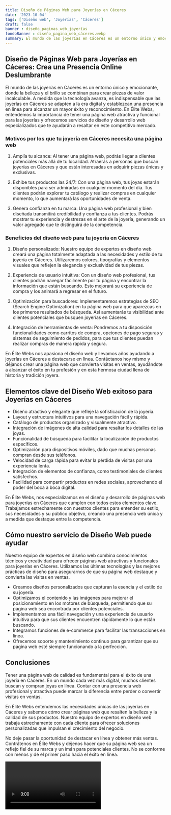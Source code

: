 ```yaml
---
title: Diseño de Páginas Web para Joyerías en Cáceres
date: '2023-10-04'
tags: ['Diseño web', 'Joyerías', 'Cáceres']
draft: false
banner : diseño_paginas_web_joyerías
fondoBanner : diseño_pagina_web_cáceres.webp
summary: El mundo de las joyerías en Cáceres es un entorno único y emocionante, donde la belleza y el brillo se combinan para crear piezas de valor incalculable. A medida que la tecnología avanza, es indispensable que las joyerías en Cáceres se adapten a la era digital y establezcan una presencia en línea para alcanzar un mayor éxito y reconocimiento. En Élite Webs, entendemos la importancia de tener una página web atractiva y funcional para las joyerías y ofrecemos servicios de diseño y desarrollo web especializados que te ayudarán a resaltar en este competitivo mercado.
---
```


## Diseño de Páginas Web para Joyerías en Cáceres: Crea una Presencia Online Deslumbrante

El mundo de las joyerías en Cáceres es un entorno único y emocionante, donde la belleza y el brillo se combinan para crear piezas de valor incalculable. A medida que la tecnología avanza, es indispensable que las joyerías en Cáceres se adapten a la era digital y establezcan una presencia en línea para alcanzar un mayor éxito y reconocimiento. En Élite Webs, entendemos la importancia de tener una página web atractiva y funcional para las joyerías y ofrecemos servicios de diseño y desarrollo web especializados que te ayudarán a resaltar en este competitivo mercado.

### Motivos por los que tu joyería en Cáceres necesita una página web

1. Amplía tu alcance: Al tener una página web, podrás llegar a clientes potenciales más allá de tu localidad. Atraerás a personas que buscan joyerías en Cáceres y que están interesadas en adquirir piezas únicas y exclusivas.

2. Exhibe tus productos las 24/7: Con una página web, tus joyas estarán disponibles para ser admiradas en cualquier momento del día. Tus clientes podrán explorar tu catálogo y realizar compras en cualquier momento, lo que aumentará las oportunidades de venta.

3. Genera confianza en tu marca: Una página web profesional y bien diseñada transmitirá credibilidad y confianza a tus clientes. Podrás mostrar tu experiencia y destrezas en el arte de la joyería, generando un valor agregado que te distinguirá de la competencia.

### Beneficios del diseño web para tu joyería en Cáceres

1. Diseño personalizado: Nuestro equipo de expertos en diseño web creará una página totalmente adaptada a las necesidades y estilo de tu joyería en Cáceres. Utilizaremos colores, tipografías y elementos visuales que reflejen la elegancia y exclusividad de tus piezas.

2. Experiencia de usuario intuitiva: Con un diseño web profesional, tus clientes podrán navegar fácilmente por tu página y encontrar la información que están buscando. Esto mejorará su experiencia de compra y los animará a regresar en el futuro.

3. Optimización para buscadores: Implementaremos estrategias de SEO (Search Engine Optimization) en tu página web para que aparezcas en los primeros resultados de búsqueda. Así aumentarás tu visibilidad ante clientes potenciales que busquen joyerías en Cáceres.

4. Integración de herramientas de venta: Pondremos a tu disposición funcionalidades como carritos de compra, opciones de pago seguras y sistemas de seguimiento de pedidos, para que tus clientes puedan realizar compras de manera rápida y segura.

En Élite Webs nos apasiona el diseño web y llevamos años ayudando a joyerías en Cáceres a destacarse en línea. Contáctanos hoy mismo y déjanos crear una página web que convierta visitas en ventas, ayudándote a alcanzar el éxito en tu profesión y en esta hermosa ciudad llena de historia y tradición joyera.

<GifSeo />

<Cta />

## Elementos clave del Diseño Web exitoso para Joyerías en Cáceres

- Diseño atractivo y elegante que refleje la sofisticación de la joyería.
- Layout y estructura intuitivos para una navegación fácil y rápida.
- Catálogo de productos organizado y visualmente atractivo.
- Integración de imágenes de alta calidad para resaltar los detalles de las joyas.
- Funcionalidad de búsqueda para facilitar la localización de productos específicos.
- Optimización para dispositivos móviles, dado que muchas personas compran desde sus teléfonos.
- Velocidad de carga rápida para evitar la pérdida de visitas por una experiencia lenta.
- Integración de elementos de confianza, como testimoniales de clientes satisfechos.
- Facilidad para compartir productos en redes sociales, aprovechando el poder del boca a boca digital.

En Élite Webs, nos especializamos en el diseño y desarrollo de páginas web para joyerías en Cáceres que cumplen con todos estos elementos clave. Trabajamos estrechamente con nuestros clientes para entender su estilo, sus necesidades y su público objetivo, creando una presencia web única y a medida que destaque entre la competencia.

## Cómo nuestro servicio de Diseño Web puede ayudar

Nuestro equipo de expertos en diseño web combina conocimientos técnicos y creatividad para ofrecer páginas web atractivas y funcionales para joyerías en Cáceres. Utilizamos las últimas tecnologías y las mejores prácticas de diseño para asegurarnos de que su página web destaque y convierta las visitas en ventas.

- Creamos diseños personalizados que capturan la esencia y el estilo de su joyería.
- Optimizamos el contenido y las imágenes para mejorar el posicionamiento en los motores de búsqueda, permitiendo que su página web sea encontrada por clientes potenciales.
- Implementamos una fácil navegación y una experiencia de usuario intuitiva para que sus clientes encuentren rápidamente lo que están buscando.
- Integramos funciones de e-commerce para facilitar las transacciones en línea.
- Ofrecemos soporte y mantenimiento continuo para garantizar que su página web esté siempre funcionando a la perfección.

## Conclusiones

Tener una página web de calidad es fundamental para el éxito de una joyería en Cáceres. En un mundo cada vez más digital, muchos clientes buscan y compran joyas en línea. Contar con una presencia web profesional y atractiva puede marcar la diferencia entre perder o convertir visitas en ventas.

En Élite Webs entendemos las necesidades únicas de las joyerías en Cáceres y sabemos cómo crear páginas web que resalten la belleza y la calidad de sus productos. Nuestro equipo de expertos en diseño web trabaja estrechamente con cada cliente para ofrecer soluciones personalizadas que impulsan el crecimiento del negocio.

No deje pasar la oportunidad de destacar en línea y obtener más ventas. Contrátenos en Élite Webs y déjenos hacer que su página web sea un reflejo fiel de su marca y un imán para potenciales clientes. No se conforme con menos y dé el primer paso hacia el éxito en línea.

<Video />

<CtaBot job='Joyerías' city='Cáceres'/>

<Gmaps query='Cáceres+españa+maps' />